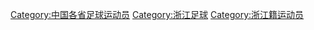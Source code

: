 [[Category:中国各省足球运动员|Category:中国各省足球运动员]]
[[Category:浙江足球|Category:浙江足球]]
[[Category:浙江籍运动员|Category:浙江籍运动员]]